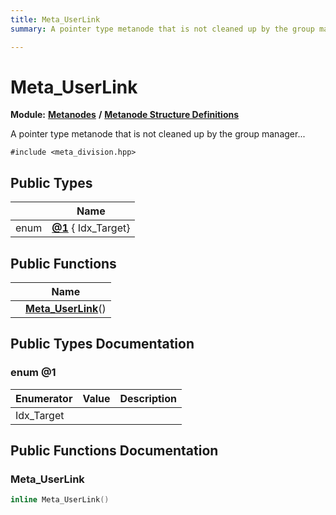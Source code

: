 ```yaml
---
title: Meta_UserLink
summary: A pointer type metanode that is not cleaned up by the group manager... 

---
```


# Meta_UserLink

**Module:** **[Metanodes](../Modules/group__api__metanodes.mdx)** **/** **[Metanode Structure Definitions](../Modules/group__api__metadefs.mdx)**



A pointer type metanode that is not cleaned up by the group manager... 


`#include <meta_division.hpp>`

## Public Types

|                | Name           |
| -------------- | -------------- |
| enum| **[@1](../Classes/struct_meta___user_link.mdx#enum-@1)** { Idx_Target} |

## Public Functions

|                | Name           |
| -------------- | -------------- |
| | **[Meta_UserLink](../Classes/struct_meta___user_link.mdx#meta-userlink)**() |

## Public Types Documentation

### enum @1

| Enumerator | Value | Description |
| ---------- | ----- | ----------- |
| Idx_Target | |   |




## Public Functions Documentation

### Meta_UserLink

```cpp
inline Meta_UserLink()
```


